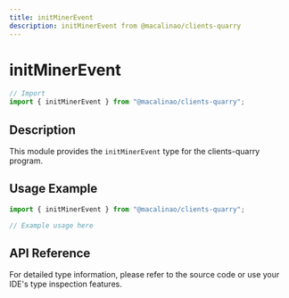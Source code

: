 ```yaml
---
title: initMinerEvent
description: initMinerEvent from @macalinao/clients-quarry
---
```


# initMinerEvent

```typescript
// Import
import { initMinerEvent } from "@macalinao/clients-quarry";
```

## Description

This module provides the `initMinerEvent` type for the clients-quarry program.

## Usage Example

```typescript
import { initMinerEvent } from "@macalinao/clients-quarry";

// Example usage here
```

## API Reference

For detailed type information, please refer to the source code or use your IDE's type inspection features.
